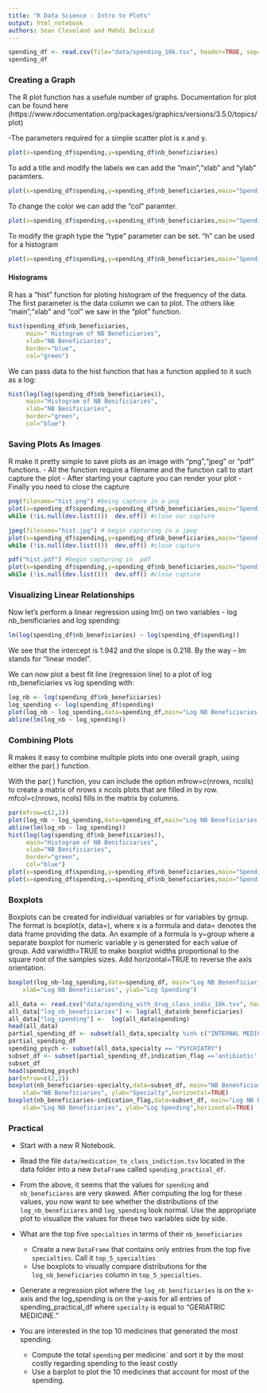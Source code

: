 ```yaml
---
title: "R Data Science - Intro to Plots"
output: html_notebook
authors: Sean Cleveland and Mahdi Belcaid
---
```



```r
spending_df <- read.csv(file="data/spending_10k.tsv", header=TRUE, sep="\t")
spending_df
```
### Creating a Graph
The R plot function has a usefule number of graphs. Documentation for plot can be found here (https://www.rdocumentation.org/packages/graphics/versions/3.5.0/topics/plot) 

-The parameters required for a simple  scatter plot is x and y.
```r
plot(x=spending_df$spending,y=spending_df$nb_beneficiaries)
```
To add a title and modify the labels we can add the "main","xlab" and "ylab" paramters.
```r
plot(x=spending_df$spending,y=spending_df$nb_beneficiaries,main="Spending vs. NB Beneficiaries", xlab="Spending",ylab="Medication")
```
To change the color we can add the "col" paramter.
```r
plot(x=spending_df$spending,y=spending_df$nb_beneficiaries,main="Spending vs. NB Beneficiaries", xlab="Spending",ylab="Medication",col="blue")
```
To modify the graph type the "type" parameter can be set. "h" can be used for a histogram
```r
plot(x=spending_df$spending,y=spending_df$nb_beneficiaries,main="Spending vs. NB Beneficiaries", xlab="Spending",ylab="Medication",col="blue",type="h")
```
#### Histograms

R has a "hist" function for ploting histogram of the frequency of the data.  The first parameter is the data column we can to plot.  The others like "main","xlab" and "col" we saw in the "plot" function.  
```r
hist(spending_df$nb_beneficiaries,
     main=" Histogram of NB Beneficiaries",
     xlab="NB Beneficiaries", 
     border="blue", 
     col="green")
```
We can pass data to the hist function that has a function applied to it such as a log:
```r
hist(log(log(spending_df$nb_beneficiaries)),
     main="Histogram of NB Benificiaries",
     xlab="NB Benificiaries", 
     border="green", 
     col="blue")
```
### Saving Plots As Images
R make it pretty simple to save plots as an image with  "png","jpeg" or "pdf" functions.
- All the function require a filename and the function call to start capture the plot
- After starting your capture you can render your plot
- Finally you need to close the capture
```r
png(filename="hist.png") #being capture in a png
plot(x=spending_df$spending,y=spending_df$nb_beneficiaries,main="Spending vs. NB Beneficiaries", xlab="Spending",ylab="Medication",col="blue")
while (!is.null(dev.list()))  dev.off() #close our capture

jpeg(filename="hist.jpg") # begin capturing in a jpeg
plot(x=spending_df$spending,y=spending_df$nb_beneficiaries,main="Spending vs. NB Beneficiaries", xlab="Spending",ylab="Medication",col="blue")
while (!is.null(dev.list()))  dev.off() #close capture

pdf("hist.pdf") #begin capturing in  pdf
plot(x=spending_df$spending,y=spending_df$nb_beneficiaries,main="Spending vs. NB Beneficiaries", xlab="Spending",ylab="Medication",col="blue")
while (!is.null(dev.list()))  dev.off() #close capture
```
### Visualizing Linear Relationships
Now let’s perform a linear regression using lm() on two variables - log nb_benificiaries and log spending:

```r
lm(log(spending_df$nb_beneficiaries) ~ log(spending_df$spending))
```
We see that the intercept is 1.942 and the slope is 0.218. By the way – lm stands for “linear model”.

We can now plot a best fit line (regression line) to a plot of log nb_beneficiaries vs log spending with:
```r
log_nb <- log(spending_df$nb_beneficiaries)
log_spending <- log(spending_df$spending)
plot(log_nb ~ log_spending,data=spending_df,main="Log NB Beneficiaries vs Log Spending", xlab="Log NB Beneficiaries",ylab="Log Spending",col="blue")+
abline(lm(log_nb ~ log_spending))
```
### Combining Plots
R makes it easy to combine multiple plots into one overall graph, using either the 
par( ) function.

With the par( ) function, you can include the option mfrow=c(nrows, ncols) to create a matrix of nrows x ncols plots that are filled in by row. mfcol=c(nrows, ncols) fills in the matrix by columns.
```r
par(mfrow=c(2,2))
plot(log_nb ~ log_spending,data=spending_df,main="Log NB Beneficiaries vs Log Spending", xlab="Log NB Beneficiaries",ylab="Log Spending",col="blue")+
abline(lm(log_nb ~ log_spending))
hist(log(log(spending_df$nb_beneficiaries)),
     main="Histogram of NB Benificiaries",
     xlab="NB Benificiaries", 
     border="green", 
     col="blue")
plot(x=spending_df$spending,y=spending_df$nb_beneficiaries,main="Spending vs. NB Beneficiaries", xlab="Spending",ylab="Medication",col="blue",type="h")
plot(x=spending_df$spending,y=spending_df$nb_beneficiaries,main="Spending vs. NB Beneficiaries", xlab="Spending",ylab="Medication")
```
### Boxplots
Boxplots can be created for individual variables or for variables by group. The format is boxplot(x, data=), where x is a formula and data= denotes the data frame providing the data. An example of a formula is y~group where a separate boxplot for numeric variable y is generated for each value of group. Add varwidth=TRUE to make boxplot widths proportional to the square root of the samples sizes. Add horizontal=TRUE to reverse the axis orientation.
```r
boxplot(log_nb~log_spending,data=spending_df, main="Log NB Benenficiaries vs Log Spending", 
  	xlab="Log NB Beneficiaries", ylab="Log Spending")
```
```r
all_data <- read.csv("data/spending_with_drug_class_indic_10k.tsv", header=TRUE, sep="\t")
all_data["log_nb_beneficiaries"] <- log(all_data$nb_beneficiaries)
all_data["log_spending"] <-  log(all_data$spending)
head(all_data)
partial_spending_df <- subset(all_data,specialty %in% c("INTERNAL MEDICINE", "EMERGENCY MEDICINE", "PSYCHIATRY"))
partial_spending_df
spending_psych <- subset(all_data,specialty == "PSYCHIATRY")
subset_df <- subset(partial_spending_df,indication_flag =='antibiotic' |  indication_flag == 'antipsychotic')
subset_df
head(spending_psych)
par(mfrow=c(2,2))
boxplot(nb_beneficiaries~specialty,data=subset_df, main="NB Benenficiaries vs Speciality", 
  	xlab="NB Beneficiaries", ylab="Specialty",horizontal=TRUE)
boxplot(nb_beneficiaries~indication_flag,data=subset_df, main="Log NB Benenficiaries vs Log Spending", 
  	xlab="Log NB Beneficiaries", ylab="Log Spending",horizontal=TRUE)
```
### Practical

- Start with a new R Notebook.


- Read the file `data/medication_to_class_indiction.tsv` located in the data folder into a new  `DataFrame` called `spending_practical_df`.
  
- From the above, it seems that the values for `spending` and `nb_beneficiares` are very skewed. After computing the log for these values, you now want to see whether the distributions of the `log_nb_beneficiares` and `log_spending` look normal. Use the appropriate plot to visualize the values for these two variables side by side. 

- What are the top five `specialties` in terms of their `nb_beneficiaries`
  - Create a new `DataFrame` that contains only entries from the top five `specialties`. Call it `top_5_specialties`
  - Use boxplots to visually compare distributions for the `log_nb_beneficiaries` column in `top_5_specialties`. 


- Generate a regression plot where the `log_nb_benificiaries` is on the x-axis and the log_spending is on the y-axis for all entries of   spending_practical_df where  `specialty` is equal to "GERIATRIC MEDICINE."

    
- You are interested in the top 10 medicines that generated the most spending.
  - Compute the total `spending` per medicine` and sort it by the most costly regarding spending to the least costly
  - Use a barplot to plot the 10 medicines that account for most of the spending.

